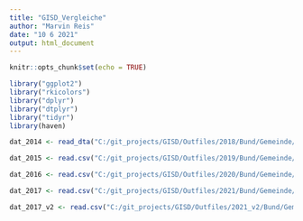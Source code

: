```yaml
---
title: "GISD_Vergleiche"
author: "Marvin Reis"
date: "10 6 2021"
output: html_document
---
```


```r
knitr::opts_chunk$set(echo = TRUE)

library("ggplot2")
library("rkicolors")
library("dplyr")
library("dtplyr")
library("tidyr")
library(haven)
```

```r
dat_2014 <- read_dta("C:/git_projects/GISD/Outfiles/2018/Bund/Gemeinde/Gemeinde_long.dta")

dat_2015 <- read.csv("C:/git_projects/GISD/Outfiles/2019/Bund/Gemeinde/Gemeinde.csv")

dat_2016 <- read.csv("C:/git_projects/GISD/Outfiles/2020/Bund/Gemeinde/Gemeinde.csv")

dat_2017 <- read.csv("C:/git_projects/GISD/Outfiles/2021/Bund/Gemeinde/Gemeinde.csv")

dat_2017_v2 <- read.csv("C:/git_projects/GISD/Outfiles/2021_v2/Bund/Gemeinde/Gemeinde.csv")
```